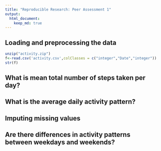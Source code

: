 ```yaml
---
title: "Reproducible Research: Peer Assessment 1"
output: 
  html_document:
    keep_md: true
---
```



## Loading and preprocessing the data
```r
unzip("activity.zip")
f<-read.csv('activity.csv',colClasses = c("integer","Date","integer"))
str(f)
```

## What is mean total number of steps taken per day?



## What is the average daily activity pattern?



## Imputing missing values



## Are there differences in activity patterns between weekdays and weekends?
